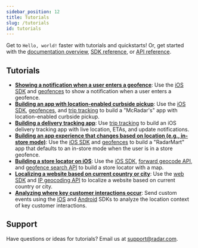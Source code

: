 ```yaml
---
sidebar_position: 12
title: Tutorials
slug: /tutorials
id: tutorials
---
```


Get to `Hello, world!` faster with tutorials and quickstarts! Or, get started with the [documentation overview](/), [SDK reference](/sdk), or [API reference](/api).

## Tutorials

- **[Showing a notification when a user enters a geofence](/tutorials/showing-a-notification-when-a-user-enters-a-geofence)**: Use the [iOS SDK](/sdk/ios) and [geofences](/geofences) to show a notification when a user enters a geofence.
- **[Building an app with location-enabled curbside pickup](/tutorials/building-an-app-with-location-enabled-curbside-pickup)**: Use the [iOS SDK](/sdk/ios), [geofences](/geofences), and [trip tracking](/trip-tracking) to build a "McRadar's" app with location-enabled curbside pickup.
- **[Building a delivery tracking app](/tutorials/building-a-delivery-tracking-app)**: Use [trip tracking](/trip-tracking) to build an iOS delivery tracking app with live location, ETAs, and update notifications.
- **[Building an app experience that changes based on location (e.g., in-store mode)](/tutorials/building-an-app-experience-that-changes-based-on-location-in-store-mode)**: Use the [iOS SDK](/sdk/ios) and [geofences](/geofences) to build a "RadarMart" app that defaults to an in-store mode when the user is in a store geofence.
- **[Building a store locator on iOS](/tutorials/building-a-store-locator-on-ios)**: Use the [iOS SDK](/sdk/ios), [forward geocode API](/api#forward-geocode), and [geofence search API](/api#search-geofences) to build a store locator with a map.
- **[Localizing a website based on current country or city](/tutorials/localizing-a-website-based-on-current-country-or-city)**: Use the [web SDK](/sdk/web) and [IP geocoding API](/api#ip-geocode) to localize a website based on current country or city.
- **[Analyzing where key customer interactions occur](/tutorials/analyzing-where-key-customer-interactions-occur)**: Send custom events using the [iOS](/sdk/ios) and [Android](/sdk/android) SDKs to analyze the location context of key customer interactions.

## Support

Have questions or ideas for tutorials? Email us at [support@radar.com](mailto:support@radar.com).
